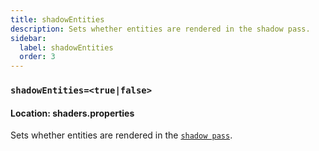 ```yaml
---
title: shadowEntities
description: Sets whether entities are rendered in the shadow pass.
sidebar:
  label: shadowEntities
  order: 3
---
```


### `shadowEntities=<true|false>`

#### Location: shaders.properties

Sets whether entities are rendered in the [`shadow pass`](/reference/programs/shadow).